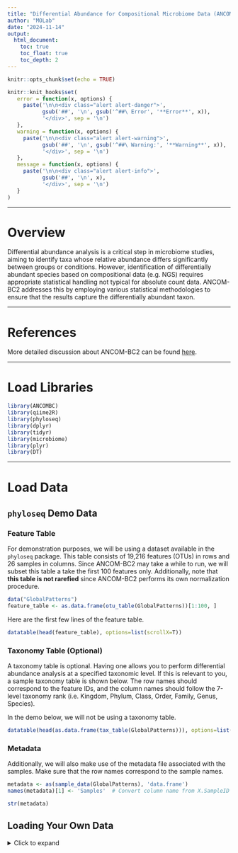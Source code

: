 ---
title: "Differential Abundance for Compositional Microbiome Data (ANCOM-BC2)"
author: "MOLab"
date: "2024-11-14"
output: 
  html_document:
    toc: true
    toc_float: true
    toc_depth: 2
---

```{r setup, include=FALSE}
knitr::opts_chunk$set(echo = TRUE)

knitr::knit_hooks$set(
   error = function(x, options) {
     paste('\n\n<div class="alert alert-danger">',
           gsub('##', '\n', gsub('^##\ Error', '**Error**', x)),
           '</div>', sep = '\n')
   },
   warning = function(x, options) {
     paste('\n\n<div class="alert alert-warning">',
           gsub('##', '\n', gsub('^##\ Warning:', '**Warning**', x)),
           '</div>', sep = '\n')
   },
   message = function(x, options) {
     paste('\n\n<div class="alert alert-info">',
           gsub('##', '\n', x),
           '</div>', sep = '\n')
   }
)
```

---

# Overview

Differential abundance analysis is a critical step in microbiome studies, aiming to identify taxa whose relative abundance differs significantly between groups or conditions. However, identification of differentially abundant species based on compositional data (e.g. NGS) requires appropriate statistical handling not typical for absolute count data. ANCOM-BC2 addresses this by employing various statistical methodologies to ensure that the results capture the differentially abundant taxon.

---

# References

More detailed discussion about ANCOM-BC2 can be found [here](https://www.bioconductor.org/packages/release/bioc/vignettes/ANCOMBC/inst/doc/ANCOMBC2.html).

---

# Load Libraries

```{r warning=F, message=F}
library(ANCOMBC)
library(qiime2R)
library(phyloseq)
library(dplyr)
library(tidyr)
library(microbiome)
library(plyr)
library(DT)
```

---

# Load Data

## `phyloseq` Demo Data

### Feature Table

For demonstration purposes, we will be using a dataset available in the `phyloseq` package. This table consists of 19,216 features (OTUs) in rows and 26 samples in columns. Since ANCOM-BC2 may take a while to run, we will subset this table a take the first 100 features only. Additionally, note that **this table is not rarefied** since ANCOM-BC2 performs its own normalization procedure.

```{r GlobalPatterns}
data("GlobalPatterns")
feature_table <- as.data.frame(otu_table(GlobalPatterns))[1:100, ]
```

Here are the first few lines of the feature table.

```{r, echo=F}
datatable(head(feature_table), options=list(scrollX=T))
```

### Taxonomy Table (Optional)

A taxonomy table is optional. Having one allows you to perform differential abundance analysis at a specified taxonomic level. If this is relevant to you, a sample taxonomy table is shown below. The row names should correspond to the feature IDs, and the column names should follow the 7-level taxonomy rank (i.e. Kingdom, Phylum, Class, Order, Family, Genus, Species).

In the demo below, we will not be using a taxonomy table.

```{r, echo=F}
datatable(head(as.data.frame(tax_table(GlobalPatterns))), options=list(scrollX=T))
```

### Metadata

Additionally, we will also make use of the metadata file associated with the samples. Make sure that the row names correspond to the sample names.

```{r}
metadata <- as(sample_data(GlobalPatterns), 'data.frame')
names(metadata)[1] <- 'Samples'  # Convert column name from X.SampleID to Samples
```

```{r}
str(metadata)
```

## Loading Your Own Data

<details>
<summary>Click to expand</summary>
<br>

If you want to use your own data, some ways to load your feature tables as dataframe in R are outlined below.

<div class="alert alert-info"><b>Note:</b> Preferably, you should set the working directory first to where your relevant files are located. To do that, you can go to "Session > Set Working Directory > Choose Directory ..." or better yet, you can use the <code>setwd()</code> function.</div>

### QIIME Artifact

You can directly load your table from a `.qza` file (type `FeatureData[Frequency]`) to an R dataframe using the package `qiime2R`.

```{r eval=F}
feature_table <- read_qza('feature-table.qza')
```

### TSV

Alternatively, if you have a tab-separated file, you can use the `read.table` function. We assume here that your `feature-table.tsv` file has (1) sample names in row 1, and (2) has feature IDs in column 1. If not, you can format your table in Excel or alter the code below.

```{r eval=F}
feature_table <- read.table('feature-table.tsv', sep='\t', header=T, row.names=1)
```

## Pre-Process Data

After loading the data, we need to convert them to a `phyloseq` object. First, we convert the feature table to matrix.

```{r}
feature_table <- as.matrix(feature_table)
```

Then generate a `phyloseq` object from the `feature_table` and metadata `metadata` variables.

```{r}
feature_phyloseq <- otu_table(feature_table, taxa_are_rows=TRUE)
metadata_phyloseq <- sample_data(metadata)
```

Finally, put them in a single object.

```{r}
data_phyloseq <- phyloseq(feature_phyloseq, metadata_phyloseq)
```

Now, the data is ready for ANCOM-BC2.

---

# ANCOM-BC2

## Run Pipeline

The `ancombc2` function infers which OTU/ASV (or taxa) are differentially abundant across the group of interest, based on their normalized abundances.

Based on the metadata we have, we assume that the OTU abundances are influenced by variable `SampleType` only. Hence, we indicate it in the `fix_formula` argument. Additionally, if you used a taxonomy table (and collated it in the `data_phyloseq` object), you perform the analysis at a specified taxonomic level using the `tax_level` argument.

<div class="alert alert-info"><b>Note:</b> Depending on your study design, you may need to add more variables in the <tt>fix_formula</tt> argument. For instance, if you believe that <tt>Region</tt> and <tt>Season</tt> influences the abundances of the microbes, then you may indicate both (i.e. <tt>fix_formula='Region+Season'</tt></div>

<div class="alert alert-info"><b>Note:</b> The runtime as about 20 minutes.</div>

```{r, cache=T, warning=F, message=F}
ancom_out <- ancombc2(
  data=data_phyloseq,
  fix_formula='SampleType',
  p_adj_method='holm',
  group='SampleType',
  global=TRUE,
  pairwise=TRUE,
  dunnet=TRUE,
  verbose=TRUE
)
```

## Get Results

The pairwise group comparisons can be accessed using the code below. By default, the level `Feces` of the group `SampleType` was set as the reference group. This means that columns such as `diff_Freshwater` implies that it was compared with respect to `Feces`.

```{r}
res_pair <- ancom_out$res_pair
```

For a quick demonstration, we only show the OTUs that are differentially abundant between sample group `Sediment (estuary)` and `Freshwater (creek)`. Below, we create a new dataframe for those OTUs.

```{r}
res_pair1 <- res_pair %>%
  filter(`diff_SampleTypeSediment (estuary)_SampleTypeFreshwater (creek)`==1) %>%
  select(
    taxon,
    `diff_SampleTypeSediment (estuary)_SampleTypeFreshwater (creek)`,
    `lfc_SampleTypeSediment (estuary)_SampleTypeFreshwater (creek)`,
    `q_SampleTypeSediment (estuary)_SampleTypeFreshwater (creek)`,
    `se_SampleTypeSediment (estuary)_SampleTypeFreshwater (creek)`
  )

# Rename the columns to make more neat
names(res_pair1) <- c(
  'taxon',
  'is_diff_abun',
  'LFC',
  'q-value',
  'SE'
)
```

```{r, echo=F}
datatable(res_pair1, options=list(scrollX=T))
```


Positive values in the `LFC` column indicate that the OTU is more abundant in the former sample group (`Sediment (estuary)`) compared to the latter group (`Freshwater (creek)`).

## Visualize

From these results, we can generate different visuals. Let's try creating a simple barplot that shows the log fold change of the DA features.

```{r}
res_pair1 %>%
  mutate(LFC_dir=ifelse(LFC > 0, 'Positive', 'Negative')) %>%
  ggplot(aes(x=taxon, y=LFC, fill=LFC_dir)) +
  geom_bar(stat='identity', color='black') +
  geom_errorbar(aes(ymin=LFC-SE, ymax=LFC+SE), width=0.2) +
  theme_bw() +
  ggtitle('Log fold changes of features sample pair') +
  ylab('Log fold change') +
  theme(
    plot.title=element_text(hjust=0.5, face='bold'),
    axis.text.x=element_text(
      angle=45,
      hjust=1
    ),
    panel.grid.minor=element_blank()
  )
```

---

# Session Info

```{r}
sessionInfo()
```

